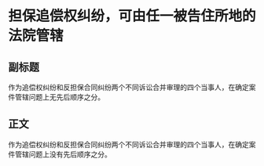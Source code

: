 # 担保追偿权纠纷，可由任一被告住所地的法院管辖
## 副标题
作为追偿权纠纷和反担保合同纠纷两个不同诉讼合并审理的四个当事人，在确定案件管辖问题上无先后顺序之分。
## 正文
作为追偿权纠纷和反担保合同纠纷两个不同诉讼合并审理的四个当事人，在确定案件管辖问题上没有先后顺序之分。